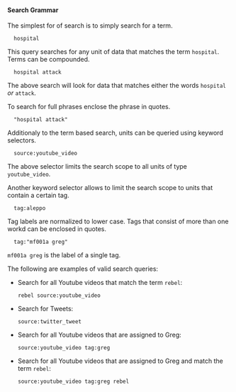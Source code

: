 #### Search Grammar

The simplest for of search is to simply search for a term.

```
  hospital
```

This query searches for any unit of data that matches the term `hospital`. Terms can be compounded.

```
  hospital attack
```

The above search will look for data that matches either the words `hospital` _or_ `attack`.

To search for full phrases enclose the phrase in quotes.

```
  "hospital attack"
```

Additionaly to the term based search, units can be queried using keyword selectors.

```
  source:youtube_video
```

The above selector limits the search scope to all units of type `youtube_video`.

Another keyword selector allows to limit the search scope to units that contain a certain tag.

```
  tag:aleppo
```

Tag labels are normalized to lower case. Tags that consist of more than one workd can be enclosed in quotes.

```
  tag:"mf001a greg"
```

`mf001a greg` is the label of a single tag.

The following are examples of valid search queries:

- Search for all Youtube videos that match the term `rebel`:

  ```
  rebel source:youtube_video
  ```

- Search for Tweets:

  ```
  source:twitter_tweet
  ```

- Search for all Youtube videos that are assigned to Greg:

  ```
  source:youtube_video tag:greg
  ```

- Search for all Youtube videos that are assigned to Greg and match the term `rebel`:

  ```
  source:youtube_video tag:greg rebel
  ```
